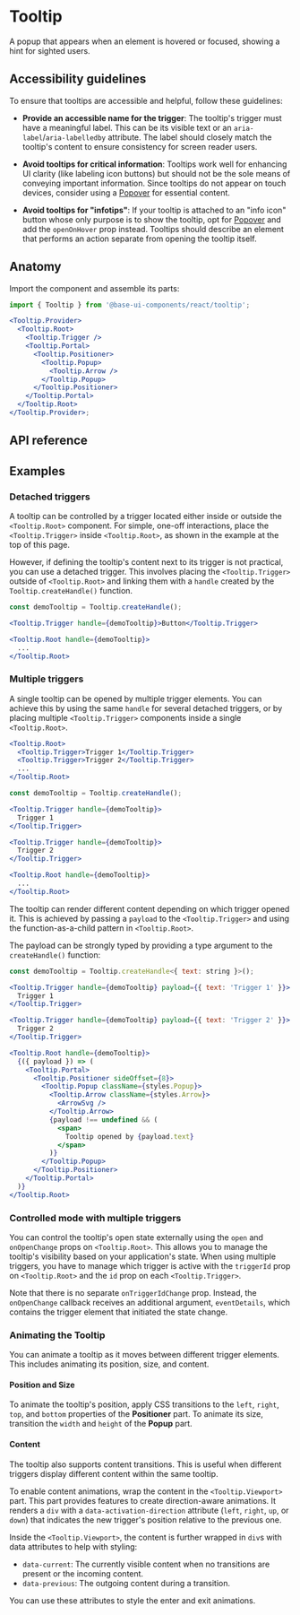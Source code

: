 # Tooltip

<Subtitle>
  A popup that appears when an element is hovered or focused, showing a hint for sighted users.
</Subtitle>
<Meta
  name="description"
  content="A high-quality, unstyled React tooltip component that appears when an element is hovered or focused, showing a hint for sighted users."
/>

<Demo path="./demos/hero" />

## Accessibility guidelines

To ensure that tooltips are accessible and helpful, follow these guidelines:

- **Provide an accessible name for the trigger**: The tooltip's trigger must have a meaningful label. This can be its visible text or an `aria-label`/`aria-labelledby` attribute. The label should closely match the tooltip's content to ensure consistency for screen reader users.

- **Avoid tooltips for critical information**: Tooltips work well for enhancing UI clarity (like labeling icon buttons) but should not be the sole means of conveying important information. Since tooltips do not appear on touch devices, consider using a [Popover](/react/components/popover) for essential content.

- **Avoid tooltips for "infotips"**: If your tooltip is attached to an "info icon" button whose only purpose is to show the tooltip, opt for [Popover](/react/components/popover) and add the `openOnHover` prop instead. Tooltips should describe an element that performs an action separate from opening the tooltip itself.

## Anatomy

Import the component and assemble its parts:

```jsx title="Anatomy"
import { Tooltip } from '@base-ui-components/react/tooltip';

<Tooltip.Provider>
  <Tooltip.Root>
    <Tooltip.Trigger />
    <Tooltip.Portal>
      <Tooltip.Positioner>
        <Tooltip.Popup>
          <Tooltip.Arrow />
        </Tooltip.Popup>
      </Tooltip.Positioner>
    </Tooltip.Portal>
  </Tooltip.Root>
</Tooltip.Provider>;
```

## API reference

<Reference component="Tooltip" parts="Provider, Root, Trigger, Portal, Positioner, Popup, Arrow" />

## Examples

### Detached triggers

A tooltip can be controlled by a trigger located either inside or outside the `<Tooltip.Root>` component.
For simple, one-off interactions, place the `<Tooltip.Trigger>` inside `<Tooltip.Root>`, as shown in the example at the top of this page.

However, if defining the tooltip's content next to its trigger is not practical, you can use a detached trigger.
This involves placing the `<Tooltip.Trigger>` outside of `<Tooltip.Root>` and linking them with a `handle` created by the `Tooltip.createHandle()` function.

```jsx title="Detached triggers" {3,5} "handle={demoTooltip}"
const demoTooltip = Tooltip.createHandle();

<Tooltip.Trigger handle={demoTooltip}>Button</Tooltip.Trigger>

<Tooltip.Root handle={demoTooltip}>
  ...
</Tooltip.Root>
```

<Demo path="./demos/detached-triggers-simple" />

### Multiple triggers

A single tooltip can be opened by multiple trigger elements.
You can achieve this by using the same `handle` for several detached triggers, or by placing multiple `<Tooltip.Trigger>` components inside a single `<Tooltip.Root>`.

```jsx title="Multiple triggers within the Root part"
<Tooltip.Root>
  <Tooltip.Trigger>Trigger 1</Tooltip.Trigger>
  <Tooltip.Trigger>Trigger 2</Tooltip.Trigger>
  ...
</Tooltip.Root>
```

```jsx title="Multiple detached triggers"
const demoTooltip = Tooltip.createHandle();

<Tooltip.Trigger handle={demoTooltip}>
  Trigger 1
</Tooltip.Trigger>

<Tooltip.Trigger handle={demoTooltip}>
  Trigger 2
</Tooltip.Trigger>

<Tooltip.Root handle={demoTooltip}>
  ...
</Tooltip.Root>
```

The tooltip can render different content depending on which trigger opened it.
This is achieved by passing a `payload` to the `<Tooltip.Trigger>` and using the function-as-a-child pattern in `<Tooltip.Root>`.

The payload can be strongly typed by providing a type argument to the `createHandle()` function:

```jsx title="Detached triggers with payload" {1,3,7} "payload"
const demoTooltip = Tooltip.createHandle<{ text: string }>();

<Tooltip.Trigger handle={demoTooltip} payload={{ text: 'Trigger 1' }}>
  Trigger 1
</Tooltip.Trigger>

<Tooltip.Trigger handle={demoTooltip} payload={{ text: 'Trigger 2' }}>
  Trigger 2
</Tooltip.Trigger>

<Tooltip.Root handle={demoTooltip}>
  {({ payload }) => (
    <Tooltip.Portal>
      <Tooltip.Positioner sideOffset={8}>
        <Tooltip.Popup className={styles.Popup}>
          <Tooltip.Arrow className={styles.Arrow}>
            <ArrowSvg />
          </Tooltip.Arrow>
          {payload !== undefined && (
            <span>
              Tooltip opened by {payload.text}
            </span>
          )}
        </Tooltip.Popup>
      </Tooltip.Positioner>
    </Tooltip.Portal>
  )}
</Tooltip.Root>
```

### Controlled mode with multiple triggers

You can control the tooltip's open state externally using the `open` and `onOpenChange` props on `<Tooltip.Root>`.
This allows you to manage the tooltip's visibility based on your application's state.
When using multiple triggers, you have to manage which trigger is active with the `triggerId` prop on `<Tooltip.Root>` and the `id` prop on each `<Tooltip.Trigger>`.

Note that there is no separate `onTriggerIdChange` prop.
Instead, the `onOpenChange` callback receives an additional argument, `eventDetails`, which contains the trigger element that initiated the state change.

<Demo path="./demos/detached-triggers-controlled" />

### Animating the Tooltip

You can animate a tooltip as it moves between different trigger elements.
This includes animating its position, size, and content.

#### Position and Size

To animate the tooltip's position, apply CSS transitions to the `left`, `right`, `top`, and `bottom` properties of the **Positioner** part.
To animate its size, transition the `width` and `height` of the **Popup** part.

#### Content

The tooltip also supports content transitions.
This is useful when different triggers display different content within the same tooltip.

To enable content animations, wrap the content in the `<Tooltip.Viewport>` part.
This part provides features to create direction-aware animations.
It renders a `div` with a `data-activation-direction` attribute (`left`, `right`, `up`, or `down`) that indicates the new trigger's position relative to the previous one.

Inside the `<Tooltip.Viewport>`, the content is further wrapped in `div`s with data attributes to help with styling:

- `data-current`: The currently visible content when no transitions are present or the incoming content.
- `data-previous`: The outgoing content during a transition.

You can use these attributes to style the enter and exit animations.

<Demo path="./demos/detached-triggers-full" />
